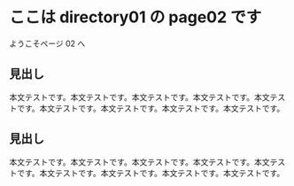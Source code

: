 # ここは directory01 の page02 です

ようこそページ 02 へ

## 見出し

本文テストです。本文テストです。本文テストです。本文テストです。本文テストです。本文テストです。本文テストです。本文テストです。本文テストです。

## 見出し

本文テストです。本文テストです。本文テストです。本文テストです。本文テストです。本文テストです。本文テストです。本文テストです。本文テストです。
